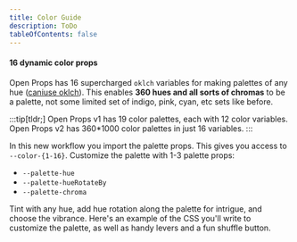 ```yaml
---
title: Color Guide
description: ToDo
tableOfContents: false
---
```



#### 16 dynamic color props

Open Props has 16 supercharged `oklch` variables for making palettes 
of any hue ([caniuse oklch](https://caniuse.com/mdn-css_types_color_oklch)). This enables 
**360 hues and all sorts of chromas** to be a palette, not some limited 
set of indigo, pink, cyan, etc sets like before. 

:::tip[tldr;]
Open Props v1 has 19 color palettes, each with 12 color variables.
Open Props v2 has 360*1000 color palettes in just 16 variables.
:::

In this new workflow you import the palette props. This gives you access to 
`--color-{1-16}`. Customize the palette with 1-3 palette props: 
- `--palette-hue`
- `--palette-hueRotateBy`
- `--palette-chroma`

Tint with any hue, add hue rotation along the palette for intrigue, 
and choose the vibrance. Here's an example of the CSS you'll write to customize 
the palette, as well as handy levers and a fun shuffle button.

<br/>

<Palettes client:visible />
